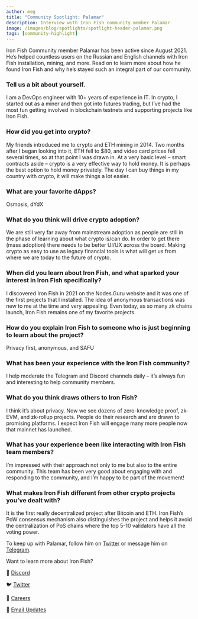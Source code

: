 ```yaml
---
author: meg
title: "Community Spotlight: Palamar"
description: Interview with Iron Fish community member Palamar
image: /images/blog/spotlights/spotlight-header-palamar.png
tags: [community-highlight]
---
```

Iron Fish Community member Palamar has been active since August 2021. He’s helped countless users on the Russian and English channels with Iron Fish installation, mining, and more. Read on to learn more about how he found Iron Fish and why he’s stayed such an integral part of our community.

### Tell us a bit about yourself.

I am a DevOps engineer with 10+ years of experience in IT. In crypto, I started out as a miner and then got into futures trading, but I’ve had the most fun getting involved in blockchain testnets and supporting projects like Iron Fish.

### How did you get into crypto?

My friends introduced me to crypto and ETH mining in 2014. Two months after I began looking into it, ETH fell to $80, and video card prices fell several times, so at that point I was drawn in. At a very basic level – smart contracts aside – crypto is a very effective way to hold money. It is perhaps the best option to hold money privately. The day I can buy things in my country with crypto, it will make things a lot easier.

### What are your favorite dApps?

Osmosis, dYdX

### What do you think will drive crypto adoption?

We are still very far away from mainstream adoption as people are still in the phase of learning about what crypto is/can do. In order to get there (mass adoption) there needs to be better UI/UX across the board. Making crypto as easy to use as legacy financial tools is what will get us from where we are today to the future of crypto.

### When did you learn about Iron Fish, and what sparked your interest in Iron Fish specifically?

I discovered Iron Fish in 2021 on the Nodes.Guru website and it was one of the first projects that I installed. The idea of anonymous transactions was new to me at the time and very appealing. Even today, as so many zk chains launch, Iron Fish remains one of my favorite projects.

### How do you explain Iron Fish to someone who is just beginning to learn about the project?

Privacy first, anonymous, and SAFU

### What has been your experience with the Iron Fish community?

I help moderate the Telegram and Discord channels daily – it’s always fun and interesting to help community members.

### What do you think draws others to Iron Fish?

I think it’s about privacy. Now we see dozens of zero-knowledge proof, zk-EVM, and zk-rollup projects. People do their research and are drawn to promising platforms. I expect Iron Fish will engage many more people now that mainnet has launched.

### What has your experience been like interacting with Iron Fish team members?

I’m impressed with their approach not only to me but also to the entire community. This team has been very good about engaging with and responding to the community, and I’m happy to be part of the movement!

### What makes Iron Fish different from other crypto projects you’ve dealt with?

It is the first really decentralized project after Bitcoin and ETH. Iron Fish’s PoW consensus mechanism also distinguishes the project and helps it avoid the centralization of PoS chains where the top 5-10 validators have all the voting power.

To keep up with Palamar, follow him on [Twitter](https://twitter.com/Palamar94710552) or message him on [Telegram](https://t.me/Pa1amar).

Want to learn more about Iron Fish?

🎤 [Discord](https://discord.ironfish.network/)

🐦 [Twitter](https://twitter.com/ironfishcrypto)

🚀 [Careers](https://ironfish.network/careers)

📧 [Email Updates](https://ironfish.network/#email-signup)

